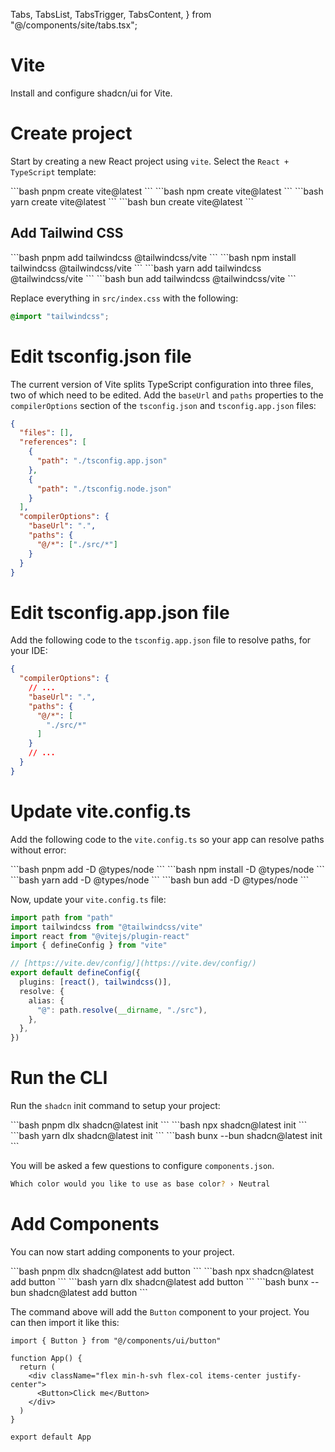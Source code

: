   Tabs,
  TabsList,
  TabsTrigger,
  TabsContent,
} from "@/components/site/tabs.tsx";

<Install />

# Vite

Install and configure shadcn/ui for Vite.

# Create project

Start by creating a new React project using `vite`. Select the `React + TypeScript` template:

<PMTabs>
  <PNPMTabContent>
    ```bash
    pnpm create vite@latest
    ```
  </PNPMTabContent>
  <NPMTabContent>
    ```bash
    npm create vite@latest
    ```
  </NPMTabContent>
  <YarnTabContent>
     ```bash
    yarn create vite@latest
    ```
  </YarnTabContent>
  <BunTabContent>
     ```bash
    bun create vite@latest
    ```
  </BunTabContent>
</PMTabs>

## Add Tailwind CSS

<PMTabs>
  <PNPMTabContent>
    ```bash
    pnpm add tailwindcss @tailwindcss/vite
    ```
  </PNPMTabContent>
  <NPMTabContent>
    ```bash
    npm install tailwindcss @tailwindcss/vite
    ```
  </NPMTabContent>
  <YarnTabContent>
    ```bash
    yarn add tailwindcss @tailwindcss/vite
    ```
  </YarnTabContent>
  <BunTabContent>
    ```bash
    bun add tailwindcss @tailwindcss/vite
    ```
  </BunTabContent>
</PMTabs>

Replace everything in `src/index.css` with the following:

```css
@import "tailwindcss";
```

# Edit tsconfig.json file

The current version of Vite splits TypeScript configuration into three files, two of which need to be edited. Add the `baseUrl` and `paths` properties to the `compilerOptions` section of the `tsconfig.json` and `tsconfig.app.json` files:

```json
{
  "files": [],
  "references": [
    {
      "path": "./tsconfig.app.json"
    },
    {
      "path": "./tsconfig.node.json"
    }
  ],
  "compilerOptions": {
    "baseUrl": ".",
    "paths": {
      "@/*": ["./src/*"]
    }
  }
}
```

# Edit tsconfig.app.json file

Add the following code to the `tsconfig.app.json` file to resolve paths, for your IDE:

```json
{
  "compilerOptions": {
    // ...
    "baseUrl": ".",
    "paths": {
      "@/*": [
        "./src/*"
      ]
    }
    // ...
  }
}
```

# Update vite.config.ts

Add the following code to the `vite.config.ts` so your app can resolve paths without error:


<PMTabs>
  <PNPMTabContent>
    ```bash
     pnpm add -D @types/node
    ```
  </PNPMTabContent>
  <NPMTabContent>
    ```bash
    npm install -D @types/node
    ```
  </NPMTabContent>
  <YarnTabContent>
    ```bash
    yarn add -D @types/node
    ```
  </YarnTabContent>
  <BunTabContent>
    ```bash
    bun add -D @types/node
    ```
  </BunTabContent>
</PMTabs>





Now, update your `vite.config.ts` file:

```typescript
import path from "path"
import tailwindcss from "@tailwindcss/vite"
import react from "@vitejs/plugin-react"
import { defineConfig } from "vite"

// [https://vite.dev/config/](https://vite.dev/config/)
export default defineConfig({
  plugins: [react(), tailwindcss()],
  resolve: {
    alias: {
      "@": path.resolve(__dirname, "./src"),
    },
  },
})
```

# Run the CLI

Run the `shadcn` init command to setup your project:

<PMTabs>
  <PNPMTabContent>
    ```bash
    pnpm dlx shadcn@latest init
    ```
  </PNPMTabContent>
  <NPMTabContent>
    ```bash
    npx shadcn@latest init
    ```
  </NPMTabContent>
  <YarnTabContent>
    ```bash
    yarn dlx shadcn@latest init
    ```
  </YarnTabContent>
  <BunTabContent>
    ```bash
    bunx --bun shadcn@latest init
    ```
  </BunTabContent>
</PMTabs>

You will be asked a few questions to configure `components.json`.

```bash
Which color would you like to use as base color? › Neutral
```

# Add Components

You can now start adding components to your project.

<PMTabs>
  <PNPMTabContent>
    ```bash
    pnpm dlx shadcn@latest add button
    ```
  </PNPMTabContent>
  <NPMTabContent>
    ```bash
    npx shadcn@latest add button
    ```
  </NPMTabContent>
  <YarnTabContent>
    ```bash
    yarn dlx shadcn@latest add button
    ```
  </YarnTabContent>
  <BunTabContent>
    ```bash
    bunx --bun shadcn@latest add button
    ```
  </BunTabContent>
</PMTabs>

The command above will add the `Button` component to your project. You can then import it like this:

```tsx
import { Button } from "@/components/ui/button"

function App() {
  return (
    <div className="flex min-h-svh flex-col items-center justify-center">
      <Button>Click me</Button>
    </div>
  )
}

export default App
